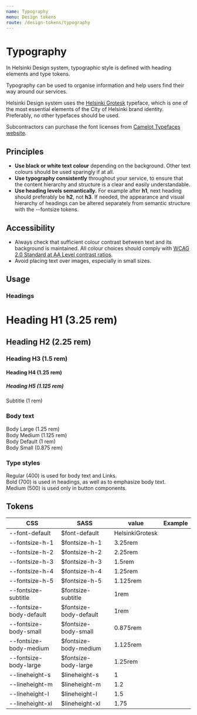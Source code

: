 ```yaml
---
name: Typography
menu: Design tokens
route: /design-tokens/typography
---
```



# Typography
<LargeParagraph>In Helsinki Design system, typographic style is defined with heading elements and type tokens.</LargeParagraph>

Typography can be used to organise information and help users find their way around our services. 

Helsinki Design system uses the [Helsinki Grotesk](https://camelot-typefaces.com/helsinki-grotesk "Camelot Typefaces / Helsinki Grotesk") typeface, which is one of the most essential elements of the City of Helsinki brand identity. Preferably, no other typefaces should be used. 

Subcontractors can purchase the font licenses from [Camelot Typefaces website](https://camelot-typefaces.com/helsinki-grotesk "Camelot Typefaces / Helsinki Grotesk").


## Principles
- **Use black or white text colour** depending on the background. Other text colours should be used sparingly if at all.
- **Use typography consistently** throughout your service, to ensure that the content hierarchy and structure is a clear and easily understandable.
- **Use heading levels semantically.** For example after **h1**, next heading should preferably be **h2**, not **h3**. If needed, the appearance and visual hierarchy of headings can be altered separately from semantic structure with the --fontsize tokens.


## Accessibility
- Always check that sufficient colour contrast between text and its background is maintained. All colour choices should comply with [WCAG 2.0 Standard at AA Level contrast ratios](https://www.w3.org/TR/WCAG20/#visual-audio-contrast "WCAG 2.0 Visual and audio contrast").
- Avoid placing text over images, especially in small sizes.


## Usage
### Headings
<Playground>
  <h1>Heading H1 (3.25 rem)</h1>
  <h2>Heading H2 (2.25 rem)</h2>
  <h3>Heading H3 (1.5 rem)</h3>
  <h4>Heading H4 (1.25 rem)</h4>
  <h5>Heading H5 (1.125 rem)</h5>
  <div className="subtitle">Subtitle (1 rem)</div>
</Playground>

### Body text
<Playground>
  <div className="text-lg">Body Large (1.25 rem)</div>
  <div className="text-md">Body Medium (1.125 rem)</div>
  <div className="text-body">Body Default (1 rem)</div>
  <div className="text-sm">Body Small (0.875 rem)</div>
</Playground>

### Type styles
<Playground>
  <div>Regular (400) is used for body text and Links.</div>
  <div className="text-bold">Bold (700) is used in headings, as well as to emphasize body text.</div>
  <div className="text-medium">Medium (500) is used only in button components.</div>
</Playground>


## Tokens
CSS             | SASS           | value | Example                                                                |
--------------- | -------------- | ----- | ---------------------------------------------------------------------- |
--font-default          | $font-default          | HelsinkiGrotesk |                                              |
--fontsize-h-1          | $fontsize-h-1          | 3.25rem         | <Text size="var(--fontsize-h-1)" />          |
--fontsize-h-2          | $fontsize-h-2          | 2.25rem         | <Text size="var(--fontsize-h-2)" />          |
--fontsize-h-3          | $fontsize-h-3          | 1.5rem          | <Text size="var(--fontsize-h-3)" />          |
--fontsize-h-4          | $fontsize-h-4          | 1.25rem         | <Text size="var(--fontsize-h-4)" />          |
--fontsize-h-5          | $fontsize-h-5          | 1.125rem        | <Text size="var(--fontsize-h-5)" />          |
--fontsize-subtitle     | $fontsize-subtitle     | 1rem            | <Text size="var(--fontsize-subtitle)" />     |
--fontsize-body-default | $fontsize-body-default | 1rem            | <Text size="var(--fontsize-body-default)" /> |
--fontsize-body-small   | $fontsize-body-small   | 0.875rem        | <Text size="var(--fontsize-body-small)" />   |
--fontsize-body-medium  | $fontsize-body-medium  | 1.125rem        | <Text size="var(--fontsize-body-medium)" />  |
--fontsize-body-large   | $fontsize-body-large   | 1.25rem         | <Text size="var(--fontsize-body-large)" />   |
--lineheight-s          | $lineheight-s          | 1               |                                              |
--lineheight-m          | $lineheight-m          | 1.2             |                                              |
--lineheight-l          | $lineheight-l          | 1.5             |                                              |
--lineheight-xl         | $lineheight-xl         | 1.75            |                                              |